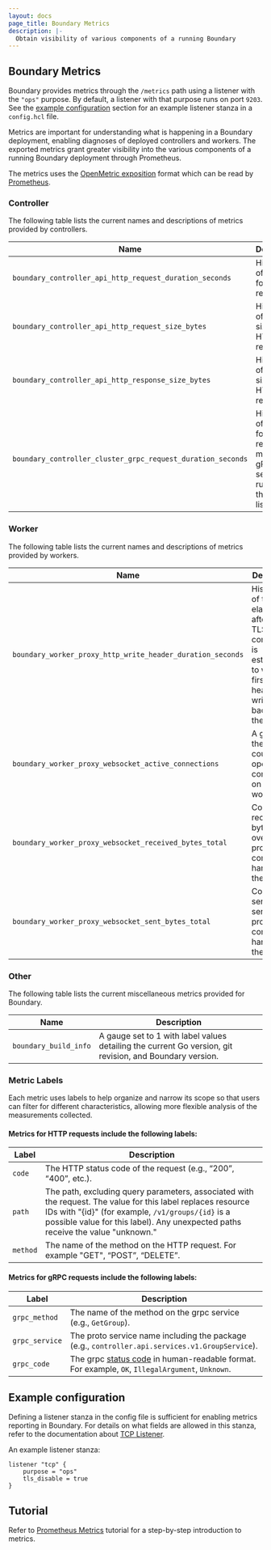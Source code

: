 ```yaml
---
layout: docs
page_title: Boundary Metrics
description: |-
  Obtain visibility of various components of a running Boundary
---
```


## Boundary Metrics

Boundary provides metrics through the `/metrics` path using a listener with the
`"ops"` purpose. By default, a listener with that purpose runs on port `9203`.
See the [example configuration](#example-configuration) section for an example
listener stanza in a `config.hcl` file.

Metrics are important for understanding what is happening in a Boundary
deployment, enabling diagnoses of deployed controllers and workers. The exported
metrics grant greater visibility into the various components of a running
Boundary deployment through Prometheus.

The metrics uses the [OpenMetric
exposition](https://prometheus.io/docs/instrumenting/exposition_formats/#openmetrics-text-format)
format which can be read by
[Prometheus](https://prometheus.io/docs/introduction/overview/). 

### Controller

The following table lists the current names and descriptions of metrics provided
by controllers.

| Name                                                          | Description                                   |
|---------------------------------------------------------------|-----------------------------------------------|
| `boundary_controller_api_http_request_duration_seconds`       | Histogram of latencies for HTTP requests.     |  
| `boundary_controller_api_http_request_size_bytes`             | Histogram of request sizes for HTTP requests.  |
| `boundary_controller_api_http_response_size_bytes`            | Histogram of response sizes for HTTP requests. |
| `boundary_controller_cluster_grpc_request_duration_seconds`   | Histogram of latencies for requests made to the gRPC service running on the cluster listener. |

### Worker

The following table lists the current names and descriptions of metrics provided
by workers.

| Name                                                          | Description                                   |
|---------------------------------------------------------------|-----------------------------------------------|
| `boundary_worker_proxy_http_write_header_duration_seconds`    | Histogram of time elapsed after the TLS connection is established to when the first http header is written back from the server. |
| `boundary_worker_proxy_websocket_active_connections`          | A gauge of the current count of open proxy connections on the worker. |
| `boundary_worker_proxy_websocket_received_bytes_total`        | Count of received bytes sent over all proxy connections handled by the worker. |
| `boundary_worker_proxy_websocket_sent_bytes_total`            | Count of sent bytes sent over all proxy connections handled by the worker. |

### Other

The following table lists the current miscellaneous metrics provided for Boundary.

| Name                                                          | Description                                   |
|---------------------------------------------------------------|-----------------------------------------------|
| `boundary_build_info`    | A gauge set to 1 with label values detailing the current Go version, git revision, and Boundary version. |

### Metric Labels

Each metric uses labels to help organize and narrow its scope so that users can
filter for different characteristics, allowing more flexible analysis of the
measurements collected.

#### Metrics for HTTP requests include the following labels:

| Label        | Description                                                    |
|--------------|----------------------------------------------------------------|
| `code`       | The HTTP status code of the request (e.g., “200”, “400”, etc.). |
| `path`       | The path, excluding query parameters, associated with the request. The value for this label replaces resource IDs with "{id}" (for example, `/v1/groups/{id}` is a possible value for this label). Any unexpected paths receive the value "unknown." |
| `method`     | The name of the method on the HTTP request.  For example "GET", “POST”, “DELETE”. |


#### Metrics for gRPC requests include the following labels: 

| Label           | Description                                                     |
|-----------------|-----------------------------------------------------------------|
| `grpc_method`   | The name of the method on the grpc service (e.g., `GetGroup`).  |
| `grpc_service`  | The proto service name including the package (e.g., `controller.api.services.v1.GroupService`). |
| `grpc_code`     | The grpc [status code](https://github.com/grpc/grpc-go/blob/master/codes/codes.go) in human-readable format. For example, `OK`, `IllegalArgument`, `Unknown`. |


## Example configuration 

Defining a listener stanza in the config file is sufficient for enabling metrics
reporting in Boundary. For details on what fields are allowed in this stanza,
refer to the documentation about [TCP
Listener](/docs/configuration/listener/tcp).

An example listener stanza:

```hcl
listener "tcp" {
	purpose = "ops"
	tls_disable = true
}
```

## Tutorial

Refer to [Prometheus
Metrics](https://learn.hashicorp.com/tutorials/boundary/prometheus-metrics)
tutorial for a step-by-step introduction to metrics.

